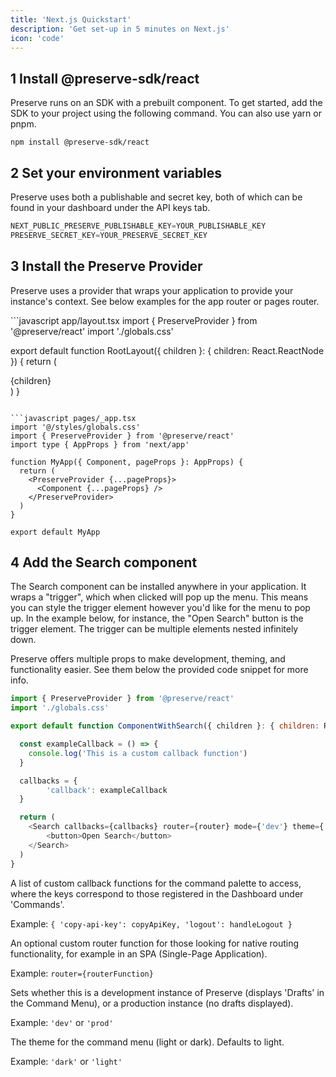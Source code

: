 ```yaml
---
title: 'Next.js Quickstart'
description: 'Get set-up in 5 minutes on Next.js'
icon: 'code'
---
```


## 1 Install @preserve-sdk/react

Preserve runs on an SDK with a prebuilt component. To get started, add the SDK to your project using the following command. You can also use yarn or pnpm.

```
npm install @preserve-sdk/react
```

## 2 Set your environment variables

Preserve uses both a publishable and secret key, both of which can be found in your dashboard under the API keys tab. 

```python .env
NEXT_PUBLIC_PRESERVE_PUBLISHABLE_KEY=YOUR_PUBLISHABLE_KEY
PRESERVE_SECRET_KEY=YOUR_PRESERVE_SECRET_KEY
```

## 3 Install the Preserve Provider

Preserve uses a provider that wraps your application to provide your instance's context. See below examples for the app router or pages router.

<CodeGroup>
```javascript app/layout.tsx
import { PreserveProvider } from '@preserve/react'
import './globals.css'

export default function RootLayout({ children }: { children: React.ReactNode }) {
  return (
    <PreserveProvider>
      <html lang="en">
        <body>
          <main>{children}</main>
        </body>
      </html>
    </PreserveProvider>
  )
}
```

```javascript pages/_app.tsx
import '@/styles/globals.css'
import { PreserveProvider } from '@preserve/react'
import type { AppProps } from 'next/app'

function MyApp({ Component, pageProps }: AppProps) {
  return (
    <PreserveProvider {...pageProps}>
      <Component {...pageProps} />
    </PreserveProvider>
  )
}

export default MyApp
```
</CodeGroup>

## 4 Add the Search component

The Search component can be installed anywhere in your application. It wraps a "trigger", which when clicked will pop up the menu. This means you can style the trigger element however you'd like for the menu to pop up. In the example below, for instance, the "Open Search" button is the trigger element. The trigger can be multiple elements nested infinitely down.

<Tip>

Preserve offers multiple props to make development, theming, and functionality easier. See them below the provided code snippet for more info.

</Tip>

```javascript app/component-with-search.tsx
import { PreserveProvider } from '@preserve/react'
import './globals.css'

export default function ComponentWithSearch({ children }: { children: React.ReactNode }) {

  const exampleCallback = () => {
    console.log('This is a custom callback function')
  }

  callbacks = {
        'callback': exampleCallback
  }

  return (
    <Search callbacks={callbacks} router={router} mode={'dev'} theme={'dark'}>
        <button>Open Search</button>
    </Search>
  )
}
```

<ResponseField name="callbacks" type="object" required>
A list of custom callback functions for the command palette to access, where the keys correspond to those registered in the Dashboard under 'Commands'.

Example: `{ 'copy-api-key': copyApiKey, 'logout': handleLogout }`
</ResponseField>

<ResponseField name="router" type="string">
An optional custom router function for those looking for native routing functionality, for example in an SPA (Single-Page Application).

Example: `router={routerFunction}`
</ResponseField>

<ResponseField name="mode" type="string">
Sets whether this is a development instance of Preserve (displays 'Drafts' in the Command Menu), or a production instance (no drafts displayed). 

Example: `'dev'` or `'prod'`
</ResponseField>

<ResponseField name="theme" type="string">
The theme for the command menu (light or dark). Defaults to light.

Example: `'dark'` or `'light'`
</ResponseField>
